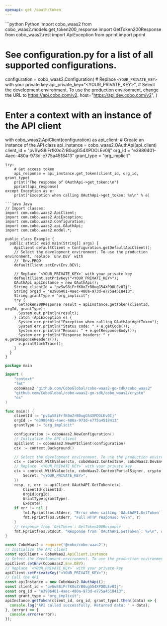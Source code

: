 ```yaml
---
openapi: get /oauth/token
---
```


<RequestExample>
```python Python
import cobo_waas2
from cobo_waas2.models.get_token200_response import GetToken200Response
from cobo_waas2.rest import ApiException
from pprint import pprint

# See configuration.py for a list of all supported configurations.
configuration = cobo_waas2.Configuration(
    # Replace `<YOUR_PRIVATE_KEY>` with your private key
    api_private_key="<YOUR_PRIVATE_KEY>",
    # Select the development environment. To use the production environment, change the URL to https://api.cobo.com/v2.
    host="https://api.dev.cobo.com/v2",
)
# Enter a context with an instance of the API client
with cobo_waas2.ApiClient(configuration) as api_client:
    # Create an instance of the API class
    api_instance = cobo_waas2.OAuthApi(api_client)
    client_id = "pvSwS8iFrfK0oZrB0ugG54XPDOLEv0Ij"
    org_id = "e3986401-4aec-480a-973d-e775a4518413"
    grant_type = "org_implicit"

    try:
        # Get access token
        api_response = api_instance.get_token(client_id, org_id, grant_type)
        print("The response of OAuthApi->get_token:\n")
        pprint(api_response)
    except Exception as e:
        print("Exception when calling OAuthApi->get_token: %s\n" % e)

```
```java Java
// Import classes:
import com.cobo.waas2.ApiClient;
import com.cobo.waas2.ApiException;
import com.cobo.waas2.Configuration;
import com.cobo.waas2.api.OAuthApi;
import com.cobo.waas2.model.*;

public class Example {
  public static void main(String[] args) {
    ApiClient defaultClient = Configuration.getDefaultApiClient();
    // Select the development environment. To use the production environment, replace `Env.DEV` with
    // `Env.PROD
    defaultClient.setEnv(Env.DEV);

    // Replace `<YOUR_PRIVATE_KEY>` with your private key
    defaultClient.setPrivKey("<YOUR_PRIVATE_KEY>");
    OAuthApi apiInstance = new OAuthApi();
    String clientId = "pvSwS8iFrfK0oZrB0ugG54XPDOLEv0Ij";
    String orgId = "e3986401-4aec-480a-973d-e775a4518413";
    String grantType = "org_implicit";
    try {
      GetToken200Response result = apiInstance.getToken(clientId, orgId, grantType);
      System.out.println(result);
    } catch (ApiException e) {
      System.err.println("Exception when calling OAuthApi#getToken");
      System.err.println("Status code: " + e.getCode());
      System.err.println("Reason: " + e.getResponseBody());
      System.err.println("Response headers: " + e.getResponseHeaders());
      e.printStackTrace();
    }
  }
}

```
```go Go
package main

import (
	"context"
	"fmt"
	coboWaas2 "github.com/CoboGlobal/cobo-waas2-go-sdk/cobo_waas2"
	"github.com/CoboGlobal/cobo-waas2-go-sdk/cobo_waas2/crypto"
	"os"
)

func main() {
	clientId := "pvSwS8iFrfK0oZrB0ugG54XPDOLEv0Ij"
	orgId := "e3986401-4aec-480a-973d-e775a4518413"
	grantType := "org_implicit"

	configuration := coboWaas2.NewConfiguration()
	// Initialize the API client
	apiClient := coboWaas2.NewAPIClient(configuration)
	ctx := context.Background()

	// Select the development environment. To use the production environment, replace coboWaas2.DevEnv with coboWaas2.ProdEnv
	ctx = context.WithValue(ctx, coboWaas2.ContextEnv, coboWaas2.DevEnv)
	// Replace `<YOUR_PRIVATE_KEY>` with your private key
	ctx = context.WithValue(ctx, coboWaas2.ContextPortalSigner, crypto.Ed25519Signer{
		Secret: "<YOUR_PRIVATE_KEY>",
	})
	resp, r, err := apiClient.OAuthAPI.GetToken(ctx).
		ClientId(clientId).
		OrgId(orgId).
		GrantType(grantType).
		Execute()
	if err != nil {
		fmt.Fprintf(os.Stderr, "Error when calling `OAuthAPI.GetToken``: %v\n", err)
		fmt.Fprintf(os.Stderr, "Full HTTP response: %v\n", r)
	}
	// response from `GetToken`: GetToken200Response
	fmt.Fprintf(os.Stdout, "Response from `OAuthAPI.GetToken`: %v\n", resp)
}

```
```javascript JavaScript
const CoboWaas2 = require('@cobo/cobo-waas2');
// Initialize the API client
const apiClient = CoboWaas2.ApiClient.instance
// Select the development environment. To use the production environment, replace `Env.DEV` with `Env.PROD`
apiClient.setEnv(CoboWaas2.Env.DEV);
// Replace `<YOUR_PRIVATE_KEY>` with your private key
apiClient.setPrivateKey("<YOUR_PRIVATE_KEY>");
// Call the API
const apiInstance = new CoboWaas2.OAuthApi();
const client_id = "pvSwS8iFrfK0oZrB0ugG54XPDOLEv0Ij";
const org_id = "e3986401-4aec-480a-973d-e775a4518413";
const grant_type = "org_implicit";
apiInstance.getToken(client_id, org_id, grant_type).then((data) => {
  console.log('API called successfully. Returned data: ' + data);
}, (error) => {
  console.error(error);
});
```
</RequestExample>
